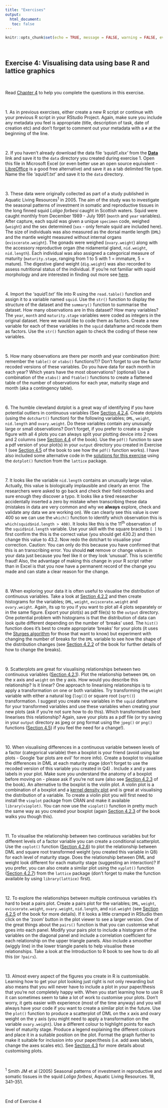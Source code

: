 ```yaml
---
title: "Exercises"
output: 
  html_document:
   toc: false
---
```


```r
knitr::opts_chunk$set(echo = TRUE, message = FALSE, warning = FALSE, eval = FALSE, cache = FALSE)
```

\  

## Exercise 4: Visualising data using base R and lattice graphics

\  

Read [Chapter 4](https://intro2r.com/graphics-base-r.html) to help you complete the questions in this exercise.

\  

1\. As in previous exercises, either create a new R script or continue with your previous R script in your RStudio Project. Again, make sure you include any metadata you feel is appropriate (title, description of task, date of creation etc) and  don't forget to comment out your metadata with a `#` at the beginning of the line. 

\  

2\. If you haven't already download the data file *‘squid1.xlsx’* from the **[<i class="fa fa-download"></i> Data](data.html)** link and save it to the `data` directory you created during exercise 1. Open this file in Microsoft Excel (or even better use an open source equivalent - [LibreOffice](https://www.libreoffice.org/download/download/) is a good free alternative) and save it as a tab delimited file type. Name the file *‘squid1.txt'* and save it to the `data` directory.

\  

3\. These data were originally collected as part of a study published in Aquatic Living Resources^1^ in 2005. The aim of the study was to investigate the seasonal patterns of investment in somatic and reproductive tissues in the long finned squid *Loligo forbesi* caught in Scottish waters. Squid were caught monthly from December 1989 - July 1991 (`month` and `year` variables). After capture, each squid was given a unique `specimen` code, weighed (`weight`) and the sex determined (`sex` - only female squid are included here). The size of individuals was also measured as the dorsal mantle length (`DML`) and the mantle weight measured without internal organs (`eviscerate.weight`). The gonads were weighed (`ovary.weight`) along with the accessory reproductive organ (the nidamental gland, `nid.weight`, `nid.length`).  Each individual was also assigned a categorical measure of maturity (`maturity.stage`, ranging from 1 to 5 with 1 = immature, 5 = mature). The digestive gland weight (`dig.weight`) was also recorded to assess nutritional status of the individual. If you're not familiar with squid morphology and are interested in finding out more see [here](https://en.wikipedia.org/wiki/Cephalopod_size).  

\  

4\. Import the *'squid1.txt'* file into R using the `read.table()` function and assign it to a variable named `squid`. Use the `str()` function to display the structure of the dataset and the `summary()` function to summarise the dataset. How many observations are in this dataset? How many variables? The `year`, `month` and `maturity.stage` variables were coded as integers in the original dataset. Here we would like to code them as factors. Create a new variable for each of these variables in the `squid` dataframe and recode them as factors. Use the `str()` function again to check the coding of these new variables.  

\  

5\. How many observations are there per month and year combination (hint: remember the `table()` or `xtabs()` functions?)? Don't forget to use the factor recoded versions of these variables. Do you have data for each month in each year? Which years have the most observations? (optional) Use a combination of the `xtabs()` and `ftable()` functions to create a flattened table of the number of observations for each year, maturity stage and  month (aka a contingency table).  

\  

6\. The humble cleveland dotplot is a great way of identifying if you have potential outliers in continuous variables (See [Section 4.2.4](https://intro2r.com/simple-base-r-plots.html#dotcharts). Create dotplots (using the `dotchart()` function) for the following variables; `DML`, `weight`, `nid.length` and `ovary.weight`. Do these variables contain any unusually large or small observations? Don't forget, if you prefer to create a single figure with all 4 plots you can always split your plotting device into 2 rows and 2 columns (see [Section 4.4](https://intro2r.com/mult-graphs.html#mult_graphs) of the book). Use the `pdf()` function to save a pdf version of your plot(s) in your `output` directory you created in Exercise 1 (see [Section 4.5](https://intro2r.com/export-plots.html#export_plots) of the book to see how the `pdf()` function works). I have also included some alternative code in the [solutions for this exercise](exercise_4_solution.html) using the `dotplot()` function from the `lattice` package.

\  

7\. It looks like the variable `nid.length` contains an unusually large value. Actually, this value is biologically implausible and clearly an error. The researchers were asked to go back and check their field notebooks and sure enough they discover a typo. It looks like a tired researcher accidentally inserted a zero by mistake when transcribing these data (mistakes in data are very common and why we **always** explore, check and validate any data we are working on). We can clearly see this value is over 400 so we can use the `which()` function to identify which observation this is `which(squid$nid.length > 400)`. It looks like this is the 11^th^ observation of the `squid$nid.length` variable. Use your skill with the square brackets `[ ]` to first confirm the this is the correct value (you should get 430.2) and then change this value to 43.2. Now redo the dotchart to visualise your correction. Caution: You can only do this because you have confirmed that this is an transcribing error. You should **not** remove or change values in your data just because you feel like it or they look 'unusual'. This is scientific fraud! Also, the advantage of making this change in your R script rather than in Excel is that you now have a permanent record of the change you made and can state a clear reason for the change.   

\  
 
8\. When exploring your data it is often useful to visualise the distribution of continuous variables. Take a look at [Section 4.2.2](https://intro2r.com/simple-base-r-plots.html#histograms) and then create histograms for the variables; `DML`, `weight`, `eviscerate.weight` and `ovary.weight`. Again, its up to you if you want to plot all 4 plots separately or in the same figure. Export your plot(s) as pdf file(s) to the `output` directory. One potential problem with histograms is that the distribution of data can look quite different depending on the number of 'breaks' used. The `hist()` function does it's best to create appropriate 'breaks' for your plots (it uses the [Sturges algorithm](https://en.wikipedia.org/wiki/Histogram) for those that want to know) but experiment with changing the number of breaks for the `DML` variable to see how the shape of the distribution changes (see [Section 4.2.2](https://intro2r.com/simple-base-r-plots.html#histograms) of the book for further details of how to change the breaks).   

\  

9\. Scatterplots are great for visualising relationships between two continuous variables ([Section 4.2.1](https://intro2r.com/simple-base-r-plots.html#scatterplot)). Plot the relationship between `DML` on the x axis and `weight` on the y axis. How would you describe this relationship? Is it linear? One approach to linearising relationships is to apply a transformation on one or both variables. Try transforming the `weight` variable with either a natural log (`log()`) or square root (`sqrt()`) transformation. I suggest you create new variables in the `squid` dataframe for your transformed variables and use these variables when creating your new plots (ask if you're not sure how to do this). Which transformation best linearises this relationship? Again, save your plots as a pdf file (or try saving in your `output` directory as jpeg or png format using the `jpeg()` or `png()` functions ([Section 4.5](https://intro2r.com/export-plots.html#export_plots)) if you feel the need for a change!). 

\  

10\. When visualising differences in a continuous variable between levels of a factor (categorical variable) then a boxplot is your friend (avoid using bar plots - Google 'bar plots are evil' for more info). Create a boxplot to visualise the differences in DML at each maturity stage (don't forget to use the recoded version of this variable you created in Q4) . Include x and y axes labels in your plot. Make sure you understand the anatomy of a boxplot before moving on - please ask if you're not sure (also see [Section 4.2.3](https://intro2r.com/simple-base-r-plots.html#box-and-violin-plots) of the book). An alternative to the boxplot is the violin plot. A violin plot is a combination of a boxplot and a [kernel density plot](https://www.statmethods.net/graphs/density.html) and is great at visualising the distribution of a variable. To create a violin plot you will first need to install the `vioplot` package from CRAN and make it available `library(vioplot)`. You can now use the `vioplot()` function in pretty much the same way as you created your boxplot (again [Section 4.2.3](https://intro2r.com/simple-base-r-plots.html#box-and-violin-plots) of the book walks you though this).

\  

11\. To visualise the relationship between two continuous variables but for different levels of a factor variable you can create a conditional scatterplot. Use the `coplot()` function ([Section 4.2.6](https://intro2r.com/simple-base-r-plots.html#coplots)) to plot the relationship between DML and square root transformed weight (you created this variable in Q8) for each level of maturity stage. Does the relationship between DML and weight look different for each maturity stage (suggesting an interaction)? If you prefer, you can also create a similar plot using the `xyplot()` function ([Section 4.2.7](https://intro2r.com/simple-base-r-plots.html#lattice-plots)) from the `lattice` package (don't forget to make the function available by using `library(lattice)` first). 

\  

12\. To explore the relationships between multiple continuous variables it's hard to beat a pairs plot. Create a pairs plot for the variables; `DML`, `weight`, `eviscerate.weight`, `ovary.weight`, `nid.length`,  and `nid.weight` (see [Section 4.2.5](https://intro2r.com/simple-base-r-plots.html#pairs-plots) of the book for more details). If it looks a little cramped in RStudio then click on the 'zoom' button in the plot viewer to see a larger version. One of the great things about the `pairs()` function is that you can customise what goes into each panel. Modify your pairs plot to include a histogram of the variables on the diagonal panel and include a correlation coefficient for each relationship on the upper triangle panels. Also include a smoother (wiggly line) in the lower triangle panels to help visualise these relationships. Take a look at the Introduction to R book to see how to do all this (or `?pairs`). 

\  

13\. Almost every aspect of the figures you create in R is customisable. Learning how to get your plot looking just right is not only rewarding but also means that you will never have to include a plot in your paper/thesis that you're not completely happy with. When you start learning how to use R it can sometimes seem to take a lot of work to customise your plots. Don't worry, it gets easier with experience (most of the time anyway) and you will always have your code if you want to create a similar plot in the future. Use the `plot()` function to produce a scatterplot of DML on the x axis and ovary weight on the y axis (you might need to apply a transformation on the variable `ovary.weight`). Use a different colour to highlight points for each level of maturity stage. Produce a legend explaining the different colours and place it in a suitable position on the plot. Format the graph further to make it suitable for inclusion into your paper/thesis (i.e. add axes labels, change the axes scales etc). See [Section 4.3](https://intro2r.com/custom-plot.html#custom_plot) for more details about customising plots.

\  

^1^ Smith JM et al (2005) Seasonal patterns of investment in reproductive and somatic tissues in the squid *Loligo forbesi*, Aquatic Living Resources. 18, 341–351.

\  

End of Exercise 4
